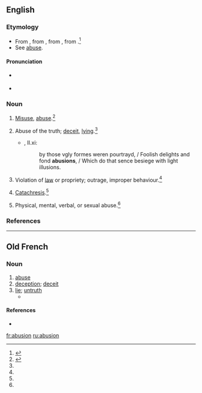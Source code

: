 ==English==

===Etymology===
* From {{etyl|enm}} {{term|abusioun|lang=enm}}, from {{etyl|fro|en}} {{term|abusion|lang=fro}}, from {{etyl|la|en}} {{term|abusio|abūsiō|lang=la|abuse, misuse}}, from {{term|abutor|abūtor|misuse|lang=la}}.<ref name=WI3>{{reference-book | last =| first = | authorlink =  | coauthors =  | editor =Gove, Philip Babcock    | others =  | title = Webster's Third International Dictionary of the English Language Unabridged | origdate =  | origyear = 1909 | origmonth =  | url =  | format =  | accessdate =  | accessyear =  | accessmonth =  | edition =  | date =  | year =1976  | month =  | publisher =G. & C. Merriam Co.  | location = Springfield, MA | language =  | id =  | doi = | isbn =0-87779-101-5 | lccn = | ol = | pages =8| chapter =  | chapterurl =  | quote =}}</ref>
* See [[abuse]].

====Pronunciation====
{{rfc-level|Pronunciation at L4+ not in L3 POS section|lang=en}}
* {{a|RP}} {{IPA|/əˈbjuː.ʒn̩/}}
* {{a|US}} {{IPA|/əˈbju.ʒn̩/}}

===Noun===
{{en-noun}}

# {{obsolete}} [[misuse|Misuse]], [[abuse]].{{defdate|Attested from around 1350 to 1470 until the late 17<sup>th</sup> century.}}<ref name=SOED>{{reference-book | last =| first = | authorlink =  | coauthors =  | editor =Brown, Lesley  | others =  | title = The Shorter Oxford English Dictionary | origdate =  | origyear = 1933| origmonth =  | url =  | format =  | accessdate =  | accessyear =  | accessmonth =  | edition = 5th | date =  | year =2003| month =  | publisher =Oxford University Press  | location =Oxford, UK | language =  | id =  | doi = | isbn =978-0-19-860575-7 | lccn = | ol = | pages =10| chapter =  | chapterurl =  | quote =}}</ref>
# {{obsolete}} Abuse of the truth; [[deceit]], [[lying]].{{defdate|Attested from around 1350 to 1470 until the late 17<sup>th</sup> century.}}<ref name=SOED/>
#* {{RQ:Spenser Faerie Queene}}, II.xi:
#*: by those vgly formes weren pourtrayd, / Foolish delights and fond '''abusions''', / Which do that sence besiege with light illusions.
# {{obsolete}} Violation of [[law]] or propriety; outrage, improper behaviour.{{defdate|Attested from around 1350 to 1470 until the late 17<sup>th</sup> century.}}<ref name=SOED/>
# {{obsolete}} [[catachresis|Catachresis]].{{defdate|Attested from around 1350 to 1470 until the late 17<sup>th</sup> century.}}<ref name=SOED/>
# {{obsolete}} Physical, mental, verbal, or sexual abuse.{{defdate|Attested from around 1350 to 1470 until the late 17<sup>th</sup> century.}}<ref name=SOED/>

===References===
<references/>
----

==Old French==

===Noun===
{{fro-noun|f}}

# [[abuse]]
# [[deception]]; [[deceit]]
# [[lie]]; [[untruth]]
#* {{quote-book|circa 1250|title=[[s:fr:Ci encoumence la desputizons dou croisie et dou descroisie.|Ci encoumence la desputizons dou croisie et dou descroisie.]]|author=[[wikipedia:Rutebeuf|Rutebeuf]]|passage=Tu dis si grant '''abusion'''<br>Que nus ne la porroit descrire[.]|translation=You say such lies<br>That no-one could describe them}}

====References====
* {{R:Godefroy}}

[[fr:abusion]]
[[ru:abusion]]